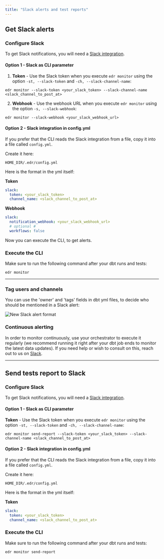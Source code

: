 ```yaml
---
title: "Slack alerts and test reports"
---
```


## Get Slack alerts

### Configure Slack

To get Slack notifications, you will need a [Slack integration](../integrations/slack).

#### Option 1 - Slack as CLI parameter

1. **Token** - Use the Slack token when you execute `edr monitor` using the option `-st, --slack-token` and `-ch, --slack-channel-name`:

```
edr monitor --slack-token <your_slack_token> --slack-channel-name <slack_channel_to_post_at>
```

2. **Webhook** - Use the webhook URL when you execute `edr monitor` using the option `-s, --slack-webhook`:

```
edr monitor --slack-webhook <your_slack_webhook_url>
```

#### Option 2 - Slack integration in config.yml

If you prefer that the CLI reads the Slack integration from a file, copy it into a file called `config.yml`.

Create it here:

`HOME_DIR/.edr/config.yml`

Here is the format in the yml itself:

**Token**

```yml
slack:
  token: <your_slack_token>
  channel_name: <slack_channel_to_post_at>
```

**Webhook**

```yml
slack:
  notification_webhook: <your_slack_webhook_url>
  # optional #
  workflows: false
```

Now you can execute the CLI, to get alerts.

### Execute the CLI

Make sure to run the following command after your dbt runs and tests:

```
edr monitor
```

---

### Tag users and channels

You can use the 'owner' and 'tags' fields in dbt yml files, to decide who should be mentioned in a Slack alert:

<img
  src="https://res.cloudinary.com/mintlify/image/upload/v1659304885/elementary/slack-alert-format_rgcg1p.png"
  alt="New Slack alert format"
/>

### Continuous alerting

In order to monitor continuously, use your orchestrator to execute it regularly (we recommend running it right after your dbt job ends to monitor the latest data updates).
If you need help or wish to consult on this, reach out to us on [Slack](https://join.slack.com/t/elementary-community/shared_invite/zt-uehfrq2f-zXeVTtXrjYRbdE_V6xq4Rg).

---

## Send tests report to Slack

### Configure Slack

To get Slack notifications, you will need a [Slack integration](../integrations/slack).

#### Option 1 - Slack as CLI parameter

**Token** - Use the Slack token when you execute `edr monitor` using the option `-st, --slack-token` and `-ch, --slack-channel-name`:

```
edr monitor send-report --slack-token <your_slack_token> --slack-channel-name <slack_channel_to_post_at>
```

#### Option 2 - Slack integration in config.yml

If you prefer that the CLI reads the Slack integration from a file, copy it into a file called `config.yml`.

Create it here:

`HOME_DIR/.edr/config.yml`

Here is the format in the yml itself:

**Token**

```yml
slack:
  token: <your_slack_token>
  channel_name: <slack_channel_to_post_at>
```

### Execute the CLI

Make sure to run the following command after your dbt runs and tests:

```
edr monitor send-report
```
